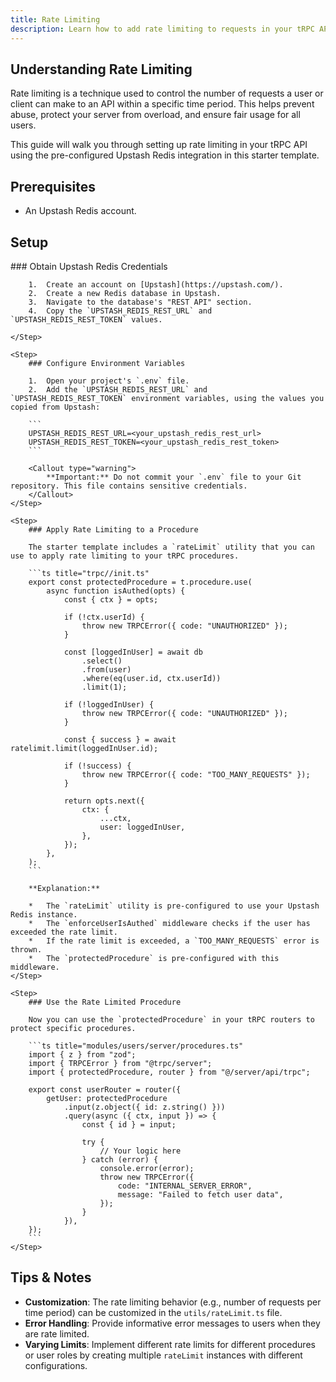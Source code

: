 ```yaml
---
title: Rate Limiting
description: Learn how to add rate limiting to requests in your tRPC API
---
```



## Understanding Rate Limiting

Rate limiting is a technique used to control the number of requests a user or client can make to an API within a specific time period. This helps prevent abuse, protect your server from overload, and ensure fair usage for all users.

This guide will walk you through setting up rate limiting in your tRPC API using the pre-configured Upstash Redis integration in this starter template.

## Prerequisites

- An Upstash Redis account.

## Setup

<Steps>
    <Step>
        ### Obtain Upstash Redis Credentials

        1.  Create an account on [Upstash](https://upstash.com/).
        2.  Create a new Redis database in Upstash.
        3.  Navigate to the database's "REST API" section.
        4.  Copy the `UPSTASH_REDIS_REST_URL` and `UPSTASH_REDIS_REST_TOKEN` values.

    </Step>

    <Step>
        ### Configure Environment Variables

        1.  Open your project's `.env` file.
        2.  Add the `UPSTASH_REDIS_REST_URL` and `UPSTASH_REDIS_REST_TOKEN` environment variables, using the values you copied from Upstash:

        ```
        UPSTASH_REDIS_REST_URL=<your_upstash_redis_rest_url>
        UPSTASH_REDIS_REST_TOKEN=<your_upstash_redis_rest_token>
        ```

        <Callout type="warning">
            **Important:** Do not commit your `.env` file to your Git repository. This file contains sensitive credentials.
        </Callout>
    </Step>

    <Step>
        ### Apply Rate Limiting to a Procedure

        The starter template includes a `rateLimit` utility that you can use to apply rate limiting to your tRPC procedures.

        ```ts title="trpc//init.ts"
        export const protectedProcedure = t.procedure.use(
            async function isAuthed(opts) {
                const { ctx } = opts;

                if (!ctx.userId) {
                    throw new TRPCError({ code: "UNAUTHORIZED" });
                }

                const [loggedInUser] = await db
                    .select()
                    .from(user)
                    .where(eq(user.id, ctx.userId))
                    .limit(1);

                if (!loggedInUser) {
                    throw new TRPCError({ code: "UNAUTHORIZED" });
                }

                const { success } = await ratelimit.limit(loggedInUser.id);

                if (!success) {
                    throw new TRPCError({ code: "TOO_MANY_REQUESTS" });
                }

                return opts.next({
                    ctx: {
                        ...ctx,
                        user: loggedInUser,
                    },
                });
            },
        );
        ```

        **Explanation:**

        *   The `rateLimit` utility is pre-configured to use your Upstash Redis instance.
        *   The `enforceUserIsAuthed` middleware checks if the user has exceeded the rate limit.
        *   If the rate limit is exceeded, a `TOO_MANY_REQUESTS` error is thrown.
        *   The `protectedProcedure` is pre-configured with this middleware.
    </Step>

    <Step>
        ### Use the Rate Limited Procedure

        Now you can use the `protectedProcedure` in your tRPC routers to protect specific procedures.

        ```ts title="modules/users/server/procedures.ts"
        import { z } from "zod";
        import { TRPCError } from "@trpc/server";
        import { protectedProcedure, router } from "@/server/api/trpc";

        export const userRouter = router({
            getUser: protectedProcedure
                .input(z.object({ id: z.string() }))
                .query(async ({ ctx, input }) => {
                    const { id } = input;

                    try {
                        // Your logic here
                    } catch (error) {
                        console.error(error);
                        throw new TRPCError({
                            code: "INTERNAL_SERVER_ERROR",
                            message: "Failed to fetch user data",
                        });
                    }
                }),
        });
        ```
    </Step>

</Steps>

## Tips & Notes

- **Customization**: The rate limiting behavior (e.g., number of requests per time period) can be customized in the `utils/rateLimit.ts` file.
- **Error Handling**: Provide informative error messages to users when they are rate limited.
- **Varying Limits**: Implement different rate limits for different procedures or user roles by creating multiple `rateLimit` instances with different configurations.
